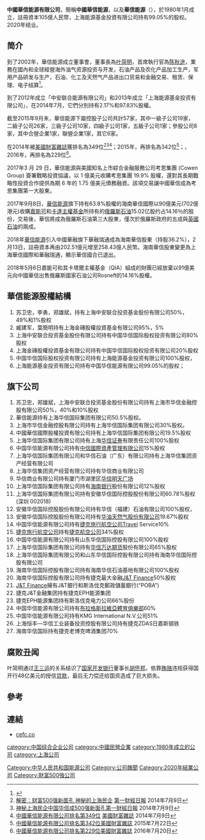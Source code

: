 {{Infobox company
|  name   = 中國華信能源有限公司
|  name_en= CEFC China Energy
|  logo   = 
|  type   = 私人公司
|  slogan = 
|  foundation     = 
|  location       = {{CHN}}[[上海|上海]]
|  area_served  = 全球
|  key_people     = [[叶简明|叶简明]] (董事长)<ref name="WCT">{{cite web|url=http://www.wantchinatimes.com/news-subclass-cnt.aspx?id=20140711000019&cid=1206|author=Staff Reporter|title=Mysterious Shanghai private firms makes Fortune Global 500|date=11 July 2014|publisher=WantChinaTimes|accessdate=7 September 2015|deadurl=yes|archiveurl=https://web.archive.org/web/20140715212409/http://www.wantchinatimes.com/news-subclass-cnt.aspx?id=20140711000019&cid=1206|archivedate=2014-07-15}}</ref><br>[[陈秋途|陈秋途]] (首席执行官)
|  industry       = [[石油行业|石油行业]]<br>[[金融服务|金融服务]]
|  num_employees  = 20000 (2014)<ref name="cp">{{cite web|url=http://en.cefc.co/category/wmdzghx?lang=cn|title=Corporate Profile|publisher=CEFC China|accessdate=7 September 2015|archive-url=https://web.archive.org/web/20160304065752/http://en.cefc.co/category/wmdzghx?lang=cn|archive-date=2016-03-04|dead-url=yes}}</ref>
|  products       = 
|  services       = 
|  revenue        = {{increase}} 2200亿人民币 (2014)<ref name="cp"/>
|  net_income     = 
|  assets         = 
|  divisions      = 
|  subsid         = 
|  homepage       = {{url|http://www.cefc.co}}
|  parent         = 
|  owner          = 
}}
'''中國華信能源有限公司'''，簡稱'''中國華信能源'''，以及'''華信能源'''（'''{{lang-en|CEFC China Energy Company Limited}}'''），於1980年1月成立，註冊資本105億人民幣，上海能源基金投資有限公司持有99.05%的股权。2020年结业。

==简介==
到了2002年，華信能源成立董事會，董事長為[[叶简明|叶简明]]，首席執行官為[[陈秋途|陈秋途]]，業務在國內和全球經營海外油气资源投资与开发，石油产品及农化产品加工生产，军用产品研发与生产，石油、化工及天然气产品进出口贸易和金融交易、租赁、保理、电子结算<ref>{{Cite web |url=http://cefc.co/category/wmdzghx?lang=cn |title=中國華信能源有限公司簡介 |access-date=2014-07-20 |archive-url=https://web.archive.org/web/20140730043505/http://cefc.co/category/wmdzghx?lang=cn |archive-date=2014-07-30 |dead-url=yes }}</ref>。

到了2012年成立「中安联合能源有限公司」和2013年成立「上海能源基金投资有限公司」，在2014年7月，它們分別持有2.17%和97.83%股權。

截至2015年9月末，華信能源下屬控股子公司共計57家，其中一級子公司19家，二級子公司26家，三級子公司10家，四級子公司1家，五級子公司1家；參股公司8家，其中合營企業1家，聯營企業1家，其它6家。

在2014年被[[美國|美國]][[財富雜誌|財富雜誌]]獲排名為349位<ref>[http://pe.pedaily.cn/201407/20140709368294.shtml 解密：财富500强新面孔 神秘的上海民企] {{webarchive|url=https://web.archive.org/web/20140728052934/http://pe.pedaily.cn/201407/20140709368294.shtml |date=2014-07-28 }}[[第一財經日報|第一財經日報]] 2014年7月9日</ref><ref>[http://finance.sina.com.cn/chanjing/gsnews/20140709/014119645154.shtml 神秘上海民企中国华信成500强新面孔][[第一財經日報|第一財經日報]] 2014年7月9日</ref><ref>[http://fortune.com/global500/cefc-china-energy-349/ 中國華信能源有限公司排名第349位] {{Wayback|url=http://fortune.com/global500/cefc-china-energy-349/ |date=20140714174234 }}[[美國|美國]][[財富雜誌|財富雜誌]] 2014年7月9日</ref>；2015年，再排名為342位<ref>[http://fortune.com/global500/cefc-china-energy-342/ 中國華信能源有限公司排名第342位][[美國|美國]][[財富雜誌|財富雜誌]] 2015年7月22日</ref>；，2016年，再排名為229位<ref>[http://beta.fortune.com/global500/cefc-china-energy-229 中國華信能源有限公司排名第229位][[美國|美國]][[財富雜誌|財富雜誌]] 2016年7月20日</ref>。

2017年3 月 29 日，華信能源與美國知名上市綜合金融服務公司考恩集團 (Cowen Group) 簽署戰略投資協議，以 1 億美元收購考恩集團 19.9% 股權，還對其長期戰略性投資合作提供為期 6 年的 1.75 億美元債務融資。該項交易讓中國華信成為考恩集團第一大股東。

2017年9月8日，[[華信能源|華信能源]]旗下持有63.8%股權的海南華信國際以90億美元(702億港元)收購[[嘉能可|嘉能可]]和[[卡達主權基金|卡達主權基金]]所持有的[[俄羅斯石油|俄羅斯石油]]15.02亿股约占14.16％的股份，交易後，華信將成為俄羅斯石油第三大股東，僅次於俄羅斯政府的五成與[[英國石油|英國石油]]的兩成。

2018年[[華信能源|華信能源]]引入中國華融旗下華融瑞通成為海南華信股東（持股36.2%），2月13日，註冊資本再由202.51億元增至258.43億人民幣。海南華信股東變更為上海華信國際和華融瑞通，顯示華信國合已退出。

2018年5月6日嘉能可和其卡塔爾主權基金（QIA）組成的財團已經放棄以91億美元向中國華信出售俄羅斯國家石油公司Rosneft的14.16%股權。

==華信能源股權結構==
#苏卫忠，李勇，郑雄斌，持有上海中安联合投资基金股份有限公司50%，49%和1%股权
#臧建军，葉簡明持有上海金磚股權投資基金有限公司95%，5%
#上海中安联合投资基金股份有限公司持有中国华信国际股权投资有限公司80%股权
#上海金磚股權投資基金有限公司持有中国华信国际股权投资有限公司20%股权
#中国华信国际股权投资有限公司持有上海能源基金投资有限公司100%股权，
#上海能源基金投资有限公司持有中国华信能源有限公司99.05%的股权；

==旗下公司==

#苏卫忠，郑雄斌，上海中安联合投资基金股份有限公司持有上海市华信金融控股有限公司50%，40%和10%股权
#華信能源持有上海华信国际集团有限公司50.5%股权。
#上海市华信金融控股有限公司持有上海华信国际集团有限公司30%股权。
#中國華信國際股權投資有限公司持有上海华信国际集团有限公司19.5%股权
#上海华信国际集团有限公司持有上海[[华信证券|华信证券]]有限责任公司100%股权
#中国华信能源有限公司持有[[中信國際資產管理有限公司|中信國際資產管理有限公司]]15%股权
#上海华信国际集团有限公司和华信石油（广东）有限公司持有上海华信集团资产经营有限公司
#上海华信集团资产经营有限公司持有华信商业有限公司
#华信商业有限公司持有厦门市湖里区[[华信明天广场|华信明天广场]]
#上海华信国际集团有限公司持有[[海南银行|海南银行]]股份有限公司12%股权
#上海华信国际集团有限公司持有安徽华信国际控股股份有限公司60.78%股权(深圳 002018)
#安徽华信国际控股股份有限公司持有华信（福建）石油有限公司100%股权，
#安徽华信国际控股股份有限公司持有[[华油天然气股份有限公司|华油天然气股份有限公司]]19.67%股权
#中国华信能源有限公司持有[[捷克旅行航空公司|捷克旅行航空公司]]Travel Service10%
#[[捷克旅行航空公司|捷克旅行航空公司]]持有[[捷克航空公司|捷克航空公司]]34%股权
#中国华信能源有限公司持有山东华信国际控股有限公司100%股权
#上海华信国际集团有限公司持有[[华信万达期货|华信万达期货]]股份有限公司65%股权
#上海华信国际集团有限公司和山东华信国际控股有限公司持有海南华信国际控股有限公司
#海南华信国际控股有限公司持有海南华信石油基地有限公司100%股权
#海南华信国际控股有限公司持有捷克最大金融[[J&T_Finance|J&T Finance]]50%股权
#[[J&T_Finance|J&T Finance]]擁有J&T銀行和斯洛伐克郵政儲蓄銀行(“POBA”)
#捷克J&T金融集团持有捷克EPH能源集团
#捷克EPH能源集团持有斯洛伐克电力公司66%股份
#中国华信能源有限公司持有[[布拉格斯拉維亞體育俱樂部|布拉格斯拉維亞體育俱樂部]]60%
#中国华信能源有限公司持有KMG International N.V.公司51%
#上海恒丰—华信工业装备投资控股有限公司持有捷克ZDAS日嘉斯钢铁
#海南华信国际持有捷克老博克啤酒集团70%

== 腐败丑闻 ==
叶简明通过[[王三运|王三运]]的关系结识了[[国家开发银行|国家开发银行]]董事长[[胡怀邦|胡怀邦]]，依靠[[贿赂|贿赂]]违规获得国开行48亿美元的授信[[贷款|贷款]]，最后无力偿还给国资造成了巨大损失。

==參考==
{{reflist}}

==連結==
*[https://web.archive.org/web/20140730043618/http://cefc.co/ cefc.co]
[[category:中国综合企业公司|category:中国综合企业公司]]
[[Category:中华人民共和国能源公司|Category:中华人民共和国能源公司]]
[[category:中國民營企業|category:中國民營企業]]
[[category:1980年成立的公司|category:1980年成立的公司]]
[[category:上海公司|category:上海公司]]
[[Category:公司醜聞|Category:公司醜聞]]
[[Category:2020年結業公司|Category:2020年結業公司]]
[[Category:財富500強公司|Category:財富500強公司]]